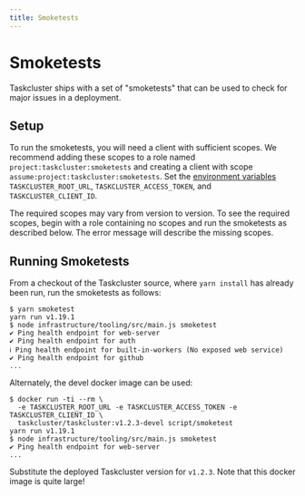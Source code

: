 ```yaml
---
title: Smoketests
---
```


# Smoketests

Taskcluster ships with a set of "smoketests" that can be used to check for major issues in a deployment.

## Setup

To run the smoketests, you will need a client with sufficient scopes.
We recommend adding these scopes to a role named `project:taskcluster:smoketests` and creating a client with scope `assume:project:taskcluster:smoketests`.
Set the [environment variables](/docs/manual/design/env-vars) `TASKCLUSTER_ROOT_URL`, `TASKCLUSTER_ACCESS_TOKEN`, and `TASKCLUSTER_CLIENT_ID`.

The required scopes may vary from version to version.
To see the required scopes, begin with a role containing no scopes and run the smoketests as described below.
The error message will describe the missing scopes.

## Running Smoketests

From a checkout of the Taskcluster source, where `yarn install` has already been run, run the smoketests as follows:

```
$ yarn smoketest
yarn run v1.19.1
$ node infrastructure/tooling/src/main.js smoketest
✔ Ping health endpoint for web-server
✔ Ping health endpoint for auth
ℹ Ping health endpoint for built-in-workers (No exposed web service)
✔ Ping health endpoint for github
...
```

Alternately, the devel docker image can be used:

```
$ docker run -ti --rm \
  -e TASKCLUSTER_ROOT_URL -e TASKCLUSTER_ACCESS_TOKEN -e TASKCLUSTER_CLIENT_ID \
  taskcluster/taskcluster:v1.2.3-devel script/smoketest
yarn run v1.19.1
$ node infrastructure/tooling/src/main.js smoketest
✔ Ping health endpoint for web-server
...
```

Substitute the deployed Taskcluster version for `v1.2.3`.
Note that this docker image is quite large!
